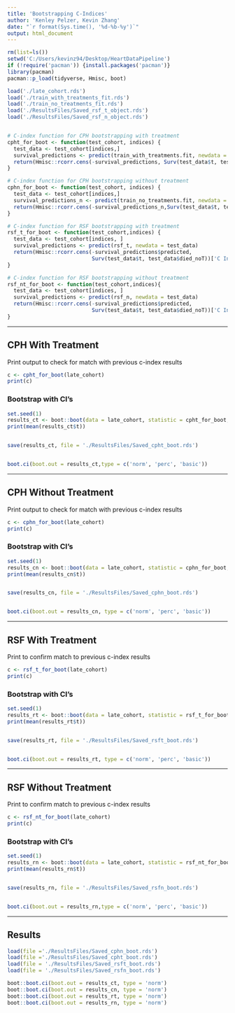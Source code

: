 ---
title: 'Bootstrapping C-Indices'
author: 'Kenley Pelzer, Kevin Zhang'
date: "`r format(Sys.time(), '%d-%b-%y')`"
output: html_document
---

```{r setup, include=FALSE}
rm(list=ls())
setwd('C:/Users/kevinz94/Desktop/HeartDataPipeline')
if (!require('pacman')) {install.packages('pacman')}
library(pacman)
pacman::p_load(tidyverse, Hmisc, boot)

load('./late_cohort.rds')
load('./train_with_treatments_fit.rds')
load('./train_no_treatments_fit.rds')
load('./ResultsFiles/Saved_rsf_t_object.rds')
load('./ResultsFiles/Saved_rsf_n_object.rds')


# C-index function for CPH bootstrapping with treatment
cpht_for_boot <- function(test_cohort, indices) {
  test_data <- test_cohort[indices,]
  survival_predictions <- predict(train_with_treatments.fit, newdata = test_data, type = 'risk')
  return(Hmisc::rcorr.cens(-survival_predictions, Surv(test_data$t, test_data$died_noT))['C Index'])
}

# C-index function for CPH bootstrapping without treatment
cphn_for_boot <- function(test_cohort, indices) {
  test_data <- test_cohort[indices,]
  survival_predictions_n <- predict(train_no_treatments.fit, newdata = test_data,type = 'risk')
  return(Hmisc::rcorr.cens(-survival_predictions_n,Surv(test_data$t, test_data$died_noT))['C Index'])
}

# C-index function for RSF bootstrapping with treatment
rsf_t_for_boot <- function(test_cohort,indices) {
  test_data <- test_cohort[indices, ]
  survival_predictions <- predict(rsf_t, newdata = test_data)
  return(Hmisc::rcorr.cens(-survival_predictions$predicted, 
                           Surv(test_data$t, test_data$died_noT))['C Index'])
}

# C-index function for RSF bootstrapping without treatment
rsf_nt_for_boot <- function(test_cohort,indices){
  test_data <- test_cohort[indices, ] 
  survival_predictions <- predict(rsf_n, newdata = test_data)
  return(Hmisc::rcorr.cens(-survival_predictions$predicted,
                           Surv(test_data$t, test_data$died_noT))['C Index'])
}
```

---------------

## CPH With Treatment
Print output to check for match with previous c-index results
```{r, echo=T, warning=F, comment=NA}
c <- cpht_for_boot(late_cohort)
print(c)
```

### Bootstrap with CI's
```{r, echo=T, warning=F, comment=NA}
set.seed(1)
results_ct <- boot::boot(data = late_cohort, statistic = cpht_for_boot, R = 250)
print(mean(results_ct$t))


save(results_ct, file = './ResultsFiles/Saved_cpht_boot.rds')


boot.ci(boot.out = results_ct,type = c('norm', 'perc', 'basic'))
```


---------------

## CPH Without Treatment
Print output to check for match with previous c-index results
```{r, echo=T, warning=F, comment=NA}
c <- cphn_for_boot(late_cohort)
print(c)
```

### Bootstrap with CI's
```{r, echo=T, warning=F, comment=NA}
set.seed(1)
results_cn <- boot::boot(data = late_cohort, statistic = cphn_for_boot, R = 250)
print(mean(results_cn$t))


save(results_cn, file = './ResultsFiles/Saved_cphn_boot.rds')


boot.ci(boot.out = results_cn, type = c('norm', 'perc', 'basic')) 
```


---------------


## RSF With Treatment
Print to confirm match to previous c-index results
```{r, echo=T, warning=F, comment=NA}
c <- rsf_t_for_boot(late_cohort)
print(c)
```

### Bootstrap with CI's
```{r, echo=T, warning=F, comment=NA}
set.seed(1)
results_rt <- boot::boot(data = late_cohort, statistic = rsf_t_for_boot, R = 250)
print(mean(results_rt$t))


save(results_rt, file = './ResultsFiles/Saved_rsft_boot.rds')


boot.ci(boot.out = results_rt, type = c('norm', 'perc', 'basic'))
```


---------------


## RSF Without Treatment
Print to confirm match to previous c-index results
```{r, echo=T, warning=F, comment=NA}
c <- rsf_nt_for_boot(late_cohort)
print(c)
```

### Bootstrap with CI's
```{r, echo=T, warning=F, comment=NA}
set.seed(1)
results_rn <- boot::boot(data = late_cohort, statistic = rsf_nt_for_boot, R = 250)
print(mean(results_rn$t))


save(results_rn, file = './ResultsFiles/Saved_rsfn_boot.rds')


boot.ci(boot.out = results_rn,type = c('norm', 'perc', 'basic'))
```


---------------

## Results
```{r, echo=T, warning=F, comment=NA}
load(file ='./ResultsFiles/Saved_cphn_boot.rds')
load(file ='./ResultsFiles/Saved_cpht_boot.rds')
load(file = './ResultsFiles/Saved_rsft_boot.rds')
load(file = './ResultsFiles/Saved_rsfn_boot.rds')

boot::boot.ci(boot.out = results_ct, type = 'norm')
boot::boot.ci(boot.out = results_cn, type = 'norm')
boot::boot.ci(boot.out = results_rt, type = 'norm')
boot::boot.ci(boot.out = results_rn, type = 'norm')
```
